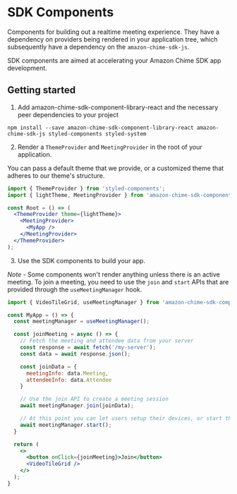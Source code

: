 <Meta title="SDK Components/Introduction" />

# SDK Components

Components for building out a realtime meeting experience. They have a dependency on providers being rendered in your application tree, which subsequently have a dependency on the `amazon-chime-sdk-js`.

SDK components are aimed at accelerating your Amazon Chime SDK app development. 

## Getting started

1. Add amazon-chime-sdk-component-library-react and the necessary peer dependencies to your project

`npm install --save amazon-chime-sdk-component-library-react amazon-chime-sdk-js styled-components styled-system`

2. Render a `ThemeProvider` and `MeetingProvider` in the root of your application. 

You can pass a default theme that we provide, or a customized theme that adheres to our theme's structure.

```jsx
import { ThemeProvider } from 'styled-components';
import { lightTheme, MeetingProvider } from 'amazon-chime-sdk-component-library-react';

const Root = () => (
  <ThemeProvider theme={lightTheme}>
    <MeetingProvider>
      <MyApp />
    </MeetingProvider>
  </ThemeProvider>
);
```

3. Use the SDK components to build your app. 

*Note* - Some components won't render anything unless there is an active meeting. To join a meeting, you need to use the `join` and `start` APIs that are provided through the `useMeetingManager` hook.

```jsx
import { VideoTileGrid, useMeetingManager } from 'amazon-chime-sdk-component-library-react';

const MyApp = () => {
  const meetingManager = useMeetingManager();

  const joinMeeting = async () => {
    // Fetch the meeting and attendee data from your server
    const response = await fetch('/my-server');
    const data = await response.json();

    const joinData = {
      meetingInfo: data.Meeting,
      attendeeInfo: data.Attendee
    }

    // Use the join API to create a meeting session
    await meetingManager.join(joinData);

    // At this point you can let users setup their devices, or start the session immediately
    await meetingManager.start();
  }

  return (
    <>
      <button onClick={joinMeeting}>Join</button>
      <VideoTileGrid />
    </>
  );
}
```
